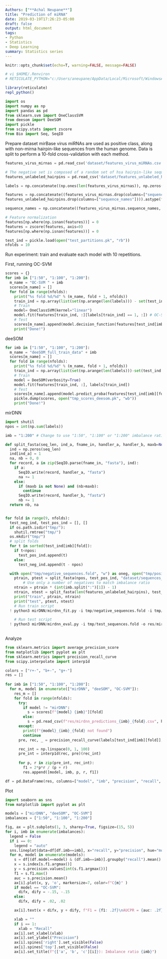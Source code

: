 ```yaml
---
Authors: ["**Achal Neupane**"]
title: "Prediction of miRNA"
date: 2019-03-19T17:26:23-05:00
draft: false
output: html_document
tags:
- Python
- Statistics
- Deep Learning
summary: Statistics series
---
```



<script type="text/javascript" src="https://cdnjs.cloudflare.com/ajax/libs/mathjax/2.7.1/MathJax.js?config=TeX-AMS-MML_HTMLorMML">
</script>

```r
knitr::opts_chunk$set(echo=T, warning=FALSE, message=FALSE)

# vi $HOME/.Renviron
# RETICULATE_PYTHON="c:/Users/aneupane/AppData/Local/Microsoft/WindowsApps/python3"

library(reticulate)
repl_python()
```


```python
import os
import numpy as np
import pandas as pd
from sklearn.svm import OneClassSVM
from deesom import DeeSOM
import pickle
from scipy.stats import zscore 
from Bio import Seq, SeqIO
```


Prepare dataset
mirBase virus miRNAs are used as positive class, along with non-mirna hairpin-like sequences from the human genome. Data is split to perform a 10-fold cross-validation with each method.

```python
features_virus_mirnas = pd.read_csv('dataset/features_virus_miRNAs.csv')

# The negative set is composed of a random set of hsa hairpin-like sequences 
features_unlabeled_hairpins = pd.read_csv('dataset/features_unlabeled_hairpins.csv') # Hairpins from hsa genome

labels = np.concatenate((np.ones(len(features_virus_mirnas)), np.zeros(len(features_unlabeled_hairpins))))

features = np.concatenate((features_virus_mirnas.drop(columns=["sequence_names"]), 
features_unlabeled_hairpins.drop(columns=["sequence_names"]))).astype(float)

sequence_names = np.concatenate((features_virus_mirnas.sequence_names, features_unlabeled_hairpins.sequence_names))

# Feature normalization
features[np.where(np.isnan(features))] = 0
features = zscore(features, axis=0)
features[np.where(np.isnan(features))] = 0

test_ind = pickle.load(open("test_partitions.pk", "rb"))
nfolds = 10
```


Run experiment: train and evaluate each model with 10 repetitions. 

First, running OC-SVM

```python
scores = {}
for imb in ["1:50", "1:100", "1:200"]:
  m_name = "OC-SVM " + imb
  scores[m_name] = []
  for fold in range(nfolds):
    print("%s fold %d/%d" % (m_name, fold + 1, nfolds))
    train_ind = np.array(list(set(np.arange(len(labels))) - set(test_ind[imb][fold])))
    # Train
    model= OneClassSVM(kernel="linear")
    model.fit(features[train_ind, :][labels[train_ind] == 1, :]) # OC-SVM uses only the positive set to fit
    # Test
    scores[m_name].append(model.decision_function(features[test_ind[imb][fold], :]))
    print("Done!")

```

deeSOM

```python

for imb in ["1:50", "1:100", "1:200"]:
  m_name = "deeSOM_full_train_data" + imb
  scores[m_name] = []
  for fold in range(nfolds):
    print("%s fold %d/%d" % (m_name, fold + 1, nfolds))
    train_ind = np.array(list(set(np.arange(len(labels)))-set(test_ind[imb][fold])))
    # Train
    model = DeeSOM(verbosity=True)
    model.fit(features[train_ind, :], labels[train_ind])
    # Test
    scores[m_name].append(model.predict_proba(features[test_ind[imb][fold], :]))
    pickle.dump(scores, open("tmp_scores_deesom.pk", "wb"))
    print("Done!")

```

mirDNN

```python
import shutil
npos = int(np.sum(labels))

imb = "1:200" # Change to use "1:50", "1:100" or "1:200" imbalance ratio

def split_fasta(seq_len, ind_a, fname_in, handler_a, handler_b, maxb=None):
  ind = np.zeros(seq_len)
  ind[ind_a] = 1
  na, nb = 0, 0
  for record, a in zip(SeqIO.parse(fname_in, "fasta"), ind):
    if a:
      SeqIO.write(record, handler_a, "fasta")
      na += 1
    else:
      if (maxb is not None) and (nb>maxb):
        continue
      SeqIO.write(record, handler_b, "fasta")
      nb += 1
  return nb, na


for fold in range(9, nfolds):
  test_neg_ind, test_pos_ind = [], [] 
  if os.path.isdir("tmp/"):
    shutil.rmtree("tmp/")
  os.mkdir("tmp/")
  # split folds
  for t in sorted(test_ind[imb][fold]):
    if t<npos:
      test_pos_ind.append(t)
    else:
      test_neg_ind.append(t - npos)    

  with open("tmp/negative_sequences.fold", "w") as oneg, open("tmp/positive_sequences.fold", "w") as opos, open("tmp/test_sequences.fold", "w") as otest: 
    ptrain, ptest = split_fasta(npos, test_pos_ind, "dataset/sequences_virus_miRNAs.fold", otest, opos)
        # Use only a number of negatives to match imbalance ratio
    ntrain = ptrain * (int(imb.split(":")[1]) - 1)
    ntrain, ntest = split_fasta(len(features_unlabeled_hairpins), test_neg_ind, "dataset/sequences_unlabeled_hairpins.fold", otest, oneg, maxb=ntrain)
    print("train", ptrain, ntrain)    
    print("test", ptest, ntest)    
    # Run train script
  ! python3 mirDNN/mirdnn_fit.py -i tmp/negative_sequences.fold -i tmp/positive_sequences.fold -m tmp/out_model.pmt -l tmp/train_{imb}_{fold}.log -d "cuda" -s 160

    # Run test script
  ! python3 mirDNN/mirdnn_eval.py -i tmp/test_sequences.fold -o res/mirdnn_predictions_{imb}_{fold}.csv -m tmp/out_model.pmt -s 160 -d "cuda"
    

```


Analyze

```python
from sklearn.metrics import average_precision_score
from matplotlib import pyplot as plt 
from sklearn.metrics import precision_recall_curve
from scipy.interpolate import interp1d

colors = ["r+-", "b+-", "g+-"]
res = []
            
for imb in ["1:50", "1:100", "1:200"]:
  for m, model in enumerate(["mirDNN", "deeSOM", "OC-SVM"]):
    res_m = []
    for fold in range(nfolds):
      try:
        if model != "mirDNN":
          s = scores[f"{model} {imb}"][fold]
        else:
          s = pd.read_csv(f"res/mirdnn_predictions_{imb}_{fold}.csv", header=None).values[:, 1]
      except:
        print(f"{model}_{imb}_{fold} not found")
        continue
      pre, rec, _ = precision_recall_curve(labels[test_ind[imb][fold]], s)

      rec_int = np.linspace(0, 1, 100)
      pre_int = interp1d(rec, pre)(rec_int)
            
      for p, r in zip(pre_int, rec_int):
        f1 = 2*p*r / (p + r)
        res.append([model, imb, p, r, f1])

df = pd.DataFrame(res, columns=["model", "imb", "precision", "recall", "f1"])

```

Plot

```python

import seaborn as sns
from matplotlib import pyplot as plt

models = ["mirDNN", "deeSOM", "OC-SVM"]
imbalances = ["1:50", "1:100", "1:200"]

fig, ax = plt.subplots(1, 3, sharey=True, figsize=(15, 5))
for i, imb in enumerate(imbalances):
  legend = False
  if i == 0:
    legend = "auto"
  sns.lineplot(data=df[df.imb==imb], x="recall", y="precision", hue="model", ax=ax[i], legend=legend)
  for m, model in enumerate(models):
    s = df[(df.model==model) & (df.imb==imb)].groupby("recall").mean()
    x = s.index[s.f1.argmax()]
    y = s.precision.values[int(s.f1.argmax())]
    f1 = s.f1.max()
    auc = s.precision.mean()
    ax[i].plot(x, y, 'o', markersize=7, color=f"C{m}" )
    if model == "OC-SVM":
      difx, dify = -.15, -.15
    else:
      difx, dify = .02, .02

    ax[i].text(x + difx, y + dify, f"F1 = {f1: .2f}\nAUCPR = {auc: .2f}")

    xlab = ""
    if i == 1:  
      xlab = "Recall"
    ax[i].set_xlabel(xlab)
    ax[i].set_ylabel("Precision")
    ax[i].spines['right'].set_visible(False)
    ax[i].spines['top'].set_visible(False)
    ax[i].set_title(f"{['a', 'b', 'c'][i]}): Imbalance ratio {imb}")
```

